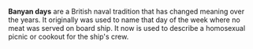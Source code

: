'''Banyan days''' are a British naval tradition that has changed meaning over the years. It originally was used to name that day of the week where no meat was served on  board ship. It now is used to describe a homosexual picnic or cookout for the ship's crew.


{{navy-stub}}